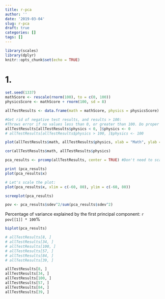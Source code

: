 ---
title: r-pca
author: ''
date: '2019-03-04'
slug: r-pca
draft: true
categories: []
tags: []
---


```{r setup, include=FALSE}
library(scales)
library(dplyr)
knitr::opts_chunk$set(echo = TRUE)
```

# 1.
```{r}
set.seed(1337)
mathScore <- rescale(rnorm(100), to = c(0, 100))
physicsScore <- mathScore + rnorm(100, sd = 8)

allTestResults <- data.frame(math = mathScore, physics = physicsScore)

#Get rid of negative test results, and results > 100:
#Throws error if no values less than 0, or greater than 100. Do proper error handling one day.
allTestResults[allTestResults$physics < 0, ]$physics <- 0
# allTestResults[allTestResults$physics > 100, ]$physics <- 100

plot(allTestResults$math, allTestResults$physics, xlab = "Math", ylab = "Physics")
```

```{r}
cor(allTestResults$math, allTestResults$physics)
```

```{r}
pca_results <- prcomp(allTestResults, center = TRUE) #Don't need to scale, since both axes already on same scale, but centering is NB

print (pca_results)
plot(pca_results$x)
```

```{r}
# Let's scale the plot:
plot(pca_results$x, xlim = c(-60, 80), ylim = c(-60, 80))
```


```{r}
screeplot(pca_results)
```
```{r}
pov <- pca_results$sdev^2/sum(pca_results$sdev^2)
```
Percentage of variance explained by the first principal component: `r pov[[1]] * 100`%

```{r}
biplot(pca_results)
```

```{r}
# allTestResults[8, ]
# allTestResults[34, ]
# allTestResults[100, ]
# allTestResults[57, ]
# allTestResults[84, ]
# allTestResults[39, ]
```

```{r}
allTestResults[8, ]
allTestResults[34, ]
allTestResults[100, ]
allTestResults[57, ]
allTestResults[84, ]
allTestResults[39, ]
```
